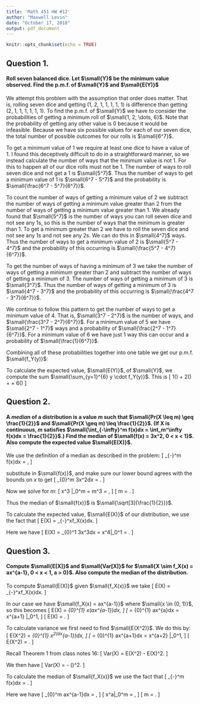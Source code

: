 ```yaml
---
title: 'Math 451 HW #12'
author: "Maxwell Levin"
date: "October 17, 2018"
output: pdf_document
---
```


```r
knitr::opts_chunk$set(echo = TRUE)
```

## Question 1.
#### Roll seven balanced dice. Let $\small{Y}$ be the minimum value observed. Find the p.m.f. of $\small{Y}$ and $\small{E(Y)}$

We attempt this problem with the assumption that order does matter. That is, rolling seven dice and getting (1, 2, 1, 1, 1, 1, 1) is difference than getting (2, 1, 1, 1, 1, 1, 1). To find the p.m.f. of $\small{Y}$ we have to consider the probabilities of getting a minimum roll of $\small{1, 2, \dots, 6}$. Note that the probability of getting any other value is 0 because it would be infeasible. Because we have six possible values for each of our seven dice, the total number of possible outcomes for our rolls is $\small{6^7}$.

To get a minimum value of 1 we require at least one dice to have a value of 1. I found this deceptively difficult to do in a straightforward manner, so we instead calculate the number of ways that the minimum value is not 1. For this to happen all of our dice rolls must not be 1. The number of ways to roll seven dice and not get a 1 is $\small{5^7}$. Thus the number of ways to get a minimum value of 1 is $\small{6^7 - 5^7}$ and the probability is $\small{\frac{6^7 - 5^7}{6^7}}$. 

To count the number of ways of getting a minimum value of 2 we subtract the number of ways of getting a minimum value greater than 2 from the number of ways of getting a minimum value greater than 1. We already found that $\small{5^7}$ is the number of ways you can roll seven dice and not see any 1s, so this is the number of ways that the minimum is greater than 1. To get a minimum greater than 2 we have to roll the seven dice and not see any 1s and not see any 2s. We can do this in $\small{4^7}$ ways. Thus the number of ways to get a minimum value of 2 is $\small{5^7 - 4^7}$ and the probability of this occurring is $\small{\frac{5^7 - 4^7}{6^7}}$. 

To get the number of ways of having a minimum of 3 we take the number of ways of getting a minimum greater than 2 and subtract the number of ways of getting a minimum of 3. The number of ways of getting a minimum of 3 is $\small{3^7}$. Thus the number of ways of getting a minimum of 3 is $\small{4^7 - 3^7}$ and the probability of this occurring is $\small{\frac{4^7 - 3^7}{6^7}}$.

We continue to follow this pattern to get the number of ways to get a minimum value of 4. That is, $\small{3^7 - 2^7}$ is the number of ways, and $\small{\frac{3^7 - 2^7}{6^7}}$. For a minimum value of 5 we have $\small{2^7 - 1^7}$ ways and a probability of $\small{\frac{2^7 - 1^7}{6^7}}$. For a minimum value of 6 we have just 1 way this can occur and a probability of $\small{\frac{1}{6^7}}$. 

Combining all of these probabilities together into one table we get our p.m.f. $\small{f_Y(y)}$:
\begin{table}[!h]
\centering
\begin{tabular}{|c|c|c|c|c|c|c|}
\hline
$Y = y$ & 1 & 2 & 3 & 4 & 5 & 6 \\ \hline
$f_Y(y)$ & $\frac{6^7-5^7}{6^7}$ & $\frac{5^7-4^7}{6^7}$ & $\frac{4^7-3^7}{6^7}$ & $\frac{3^7-2^7}{6^7}$ & $\frac{2^7-1}{6^7}$ & $\frac{1}{6^7}$\\ \hline 
\end{tabular}
\end{table}

To calculate the expected value, $\small{E(Y)}$, of $\small{Y}$, we compute the sum $\small{\sum_{y=1}^{6} y \cdot f_Y(y)}$. This is
\[
  1\left(\frac{6^7-5^7}{6^7}\right) + 2\left(\frac{5^7-4^7}{6^7}\right) + \dots + 6\left(\frac{1}{6^7}\right) \approx 1.346
\]

## Question 2.
#### A *median* of a distribution is a value *m* such that $\small{Pr(X \leq m) \geq \frac{1}{2}}$ and $\small{Pr(X \geq m) \leq \frac{1}{2}}$. (If X is continuous, *m* satisfies $\small{\int_{-\infty}^m f(x)dx = \int_m^\infty f(x)dx = \frac{1}{2}}$.) Find the median of $\small{f(x) = 3x^2, 0 < x < 1}$. Also compute the expected value $\small{E(X)}$.

We use the definition of a median as described in the problem: 
\[
  \int_{-\infty}^m f(x)dx = \frac{1}{2},
\]

substitute in $\small{f(x)}$, and make sure our lower bound agrees with the bounds on *x* to get
\[
  \int_{0}^m 3x^2dx = \frac{1}{2}.
\]

Now we solve for *m*:
\[
  x^3 \Big|_0^m = m^3 =  \frac{1}{2},
\]
\[
  m = \sqrt[3]{\frac{1}{2}}.
\]

Thus the median of $\small{f(x)}$ is $\small{\sqrt[3]{\frac{1}{2}}}$.

To calculate the expected value, $\small{E(X)}$ of our distribution, we use the fact that
\[
  E(X) = \int_{-\infty}^\infty xf_X(x)dx.
\]

Here we have 
\[
  E(X) = \int_{0}^1 3x^3dx = \frac{3}{4}x^4\Big|_0^1 = \frac{3}{4}.
\]

## Question 3.
#### Compute $\small{E[X]}$ and $\small{Var[X]}$ for $\small{X \sim f_X(x) = ax^{a-1}, 0 < x < 1, a > 0}$. Also compute the median of the distribution.

To compute $\small{E(X)}$ given $\small{f_X(x)}$ we take 
\[
  E(X) = \int_{-\infty}^\infty xf_X(x)dx.
\]

In our case we have $\small{f_X(x) = ax^{a-1}}$ where $\small{x \in (0, 1)}$, so this becomes
\[
  E(X) = \int_{0}^{1} x(ax^{a-1})dx,
\]
\[
  = \int_{0}^{1} ax^{a}dx = \frac{a}{a+1}x^{a+1} \Big|_0^1,
\]
\[
  E(X) = \frac{a}{a+1}.
\]

To calculate variance we first need to find $\small{E(X^2)}$. We do this by:
\[
  E(X^2) = \int_{0}^{1} x^2(ax^{a-1})dx,
\]
\[
   = \int_{0}^{1} ax^{a+1}dx = \frac{a}{a+2}x^{a+2} \Big|_0^1,
\]
\[
  E(X^2) = \frac{a}{a+2}.
\]

Recall Theorem 1 from class notes 16:
\[
  Var(X) = E(X^2) - E(X)^2.
\]

We then have 
\[
  Var(X) = \frac{a}{a+2} - \left(\frac{a}{a+1}\right)^2.
\]

To calculate the median of $\small{f_X(x)}$ we use the fact that 
\[
  \int_{-\infty}^m f(x)dx = \frac{1}{2}.
\]

Here we have 
\[
  \int_{0}^m ax^{a-1}dx = \frac{1}{2},
\]
\[
  x^a\Big|_0^m = \frac{1}{2},
\]
\[
  m = \sqrt[a]{\frac{1}{2}}.
\]